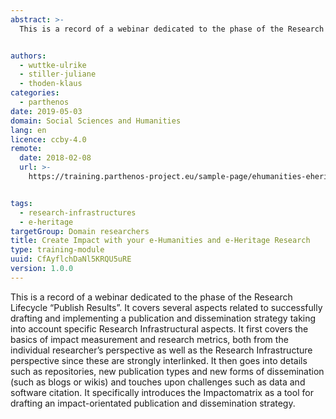 ```yaml
---
abstract: >-
  This is a record of a webinar dedicated to the phase of the Research Lifecycle “Publish Results”. It covers several aspects related to successfully drafting and implementing a publication and dissemination strategy taking into account specific Research Infrastructural aspects.


authors:
  - wuttke-ulrike
  - stiller-juliane
  - thoden-klaus
categories:
  - parthenos
date: 2019-05-03
domain: Social Sciences and Humanities
lang: en
licence: ccby-4.0
remote:
  date: 2018-02-08
  url: >-
    https://training.parthenos-project.eu/sample-page/ehumanities-eheritage-webinar-series/webinar-impact/


tags:
  - research-infrastructures
  - e-heritage
targetGroup: Domain researchers
title: Create Impact with your e-Humanities and e-Heritage Research
type: training-module
uuid: CfAyflchDaNl5KRQU5uRE
version: 1.0.0
---
```


This is a record of a webinar dedicated to the phase of the Research Lifecycle “Publish Results”. It covers several aspects related to successfully drafting and implementing a publication and dissemination strategy taking into account specific Research Infrastructural aspects. It first covers the basics of impact measurement and research metrics, both from the individual researcher’s perspective as well as the Research Infrastructure perspective since these are strongly interlinked. It then goes into details such as repositories, new publication types and new forms of dissemination (such as blogs or wikis) and touches upon challenges such as data and software citation. It specifically introduces the Impactomatrix as a tool for drafting an impact-orientated publication and dissemination strategy.

<CTA
  title="Interested in learning more?"
  subtitle="Check out Create Impact with your e-Humanities and e-Heritage Research on PARTHENOS"
  url="https://training.parthenos-project.eu/sample-page/ehumanities-eheritage-webinar-series/webinar-impact/"
/>
